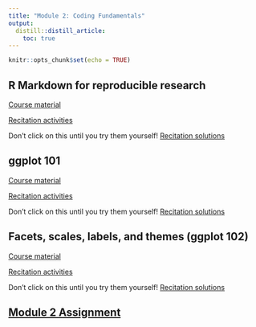 ```yaml
---
title: "Module 2: Coding Fundamentals"
output:
  distill::distill_article:
    toc: true
---
```


```r
knitr::opts_chunk$set(echo = TRUE)
```

## R Markdown for reproducible research

[Course material](2_03_rmarkdown/03_Rmd.html)

[Recitation activities](2_03_rmarkdown/03_Rmd_recitation.Rmd)

Don't click on this until you try them yourself! [Recitation solutions](2_03_rmarkdown/03_Rmd_recitation_solutions.Rmd)

## ggplot 101

[Course material](2_04_ggplot/04_ggplot.html)

[Recitation activities](2_04_ggplot/04_ggplot_recitation.html)

Don't click on this until you try them yourself! [Recitation solutions](2_04_ggplot/04_ggplot_recitation_solutions.html)

## Facets, scales, labels, and themes (ggplot 102)

[Course material](2_05_themes_labels_facets/05_ggplot102.html)

[Recitation activities](2_05_themes_labels_facets/05_ggplot102_recitation.html)

Don't click on this until you try them yourself! [Recitation solutions](2_05_themes_labels_facets/05_ggplot102_recitation_solutions.html)

## [Module 2 Assignment](assignments/module_2.html)
